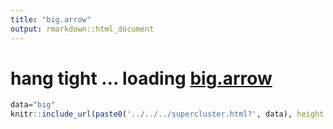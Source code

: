 ```yaml
---
title: "big.arrow"
output: rmarkdown::html_document
---
```


# hang tight ... loading [big.arrow](https://github.com/prncevince/leaflet.super.data/) 

```r
data="big"
knitr::include_url(paste0('../../../supercluster.html?', data), height = '600px')
```
